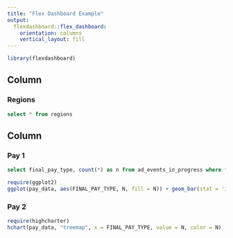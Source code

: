 ```yaml
---
title: "Flex Dashboard Example"
output: 
  flexdashboard::flex_dashboard:
    orientation: columns
    vertical_layout: fill
---
```


```r
library(flexdashboard)
```

Column {data-width=650}
-----------------------------------------------------------------------

### Regions

```sql
select * from regions
```

Column {data-width=350}
-----------------------------------------------------------------------

### Pay 1

```sql
select final_pay_type, count(*) as n from ad_events_in_progress where final_pay_type is not null group by 1
```

```r
require(ggplot2)
ggplot(pay_data, aes(FINAL_PAY_TYPE, N, fill = N)) + geom_bar(stat = 'identity') + coord_flip()
```

### Pay 2

```r
require(highcharter)
hchart(pay_data, "treemap", x = FINAL_PAY_TYPE, value = N, color = N)
```

